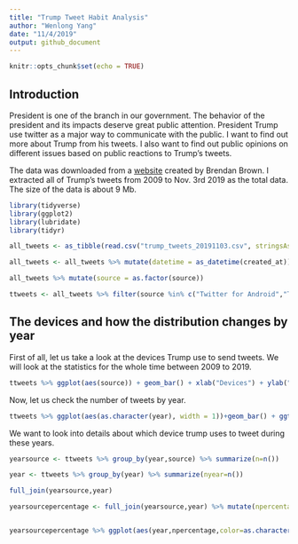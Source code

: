 ```yaml
---
title: "Trump Tweet Habit Analysis"
author: "Wenlong Yang"
date: "11/4/2019"
output: github_document
---
```


```r
knitr::opts_chunk$set(echo = TRUE)
```

## Introduction

President is one of the branch in our government. The behavior of the president and its impacts deserve great public attention. President Trump use twitter as a major way to communicate with the public. I want to find out more about Trump from his tweets. I also want to find out public opinions on different issues based on public reactions to Trump's tweets.

The data was downloaded from a [website](http://http://www.trumptwitterarchive.com/data/realdonaldtrump/) created by Brendan Brown. I extracted all of Trump's tweets from 2009 to Nov. 3rd 2019 as the total data. The size of the data is about 9 Mb.

```r
library(tidyverse)
library(ggplot2)
library(lubridate)
library(tidyr)

all_tweets <- as_tibble(read.csv("trump_tweets_20191103.csv", stringsAsFactors=FALSE))

all_tweets <- all_tweets %>% mutate(datetime = as_datetime(created_at)) %>% mutate(year = year(datetime), month = month(datetime), day = day(datetime), hour = hour(datetime), minute = minute(datetime))

all_tweets %>% mutate(source = as.factor(source))

ttweets <- all_tweets %>% filter(source %in% c("Twitter for Android","Twitter for iPhone","Twitter Web Client"))


```

## The devices and how the distribution changes by year
First of all, let us take a look at the devices Trump use to send tweets. We will look at the statistics for the whole time between 2009 to 2019.

```r
ttweets %>% ggplot(aes(source)) + geom_bar() + xlab("Devices") + ylab("Count") + ggtitle("Fig. 1. Trump tweeting devices")
```

Now, let us check the number of tweets by year.

```r
ttweets %>% ggplot(aes(as.character(year), width = 1))+geom_bar() + ggtitle("Fig. 2. Trump tweets by year") + xlab("Year") + ylab("Count")
```

We want to look into details about which device trump uses to tweet during these years.

```r

yearsource <- ttweets %>% group_by(year,source) %>% summarize(n=n())

year <- ttweets %>% group_by(year) %>% summarize(nyear=n())

full_join(yearsource,year)

yearsourcepercentage <- full_join(yearsource,year) %>% mutate(npercentage = n/nyear)



```

```r
yearsourcepercentage %>% ggplot(aes(year,npercentage,color=as.character(source)))+geom_line(aes(year,npercentage))+geom_point() + scale_x_continuous(breaks=2009:2019) + ggtitle("Fig. 3. Trump tweeting device by year") + labs(color="Device") + ylab("Percentage") + xlab("Year")
```

